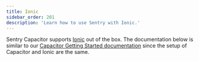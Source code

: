 ```yaml
---
title: Ionic
sidebar_order: 201
description: 'Learn how to use Sentry with Ionic.'
---
```


Sentry Capacitor supports [Ionic](https://ionicframework.com/) out of the box. The documentation below is similar to our [Capacitor Getting Started documentation](/platforms/javascript/guides/capacitor/) since the setup of Capacitor and Ionic are the same.

<PlatformContent includePath="getting-started-install" />

<PlatformContent includePath="getting-started-config" />
